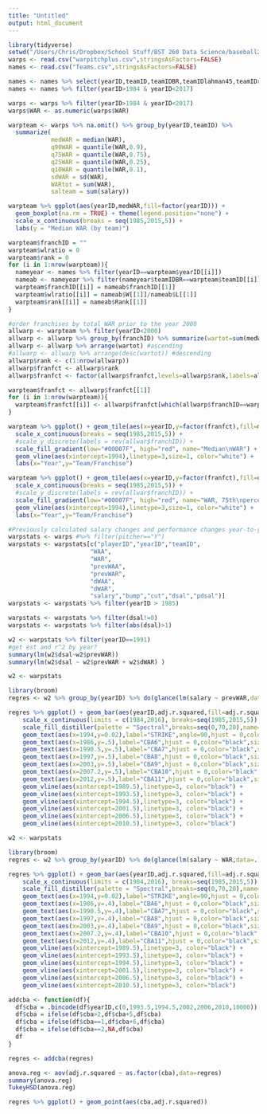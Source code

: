```yaml
---
title: "Untitled"
output: html_document
---
```


```r
library(tidyverse)
setwd("/Users/Chris/Dropbox/School Stuff/BST 260 Data Science/baseball2017")
warps <- read.csv("warpitchplus.csv",stringsAsFactors=FALSE)
names <- read.csv("Teams.csv",stringsAsFactors=FALSE)

names <- names %>% select(yearID,teamID,teamIDBR,teamIDlahman45,teamIDretro,franchID,W,L,Rank)
names <- names %>% filter(yearID>1984 & yearID<2017)

warps <- warps %>% filter(yearID>1984 & yearID<2017)
warps$WAR <- as.numeric(warps$WAR)

warpteam <- warps %>% na.omit() %>% group_by(yearID,teamID) %>% 
  summarize(
            medWAR = median(WAR),
            q90WAR = quantile(WAR,0.9),
            q75WAR = quantile(WAR,0.75),
            q25WAR = quantile(WAR,0.25),
            q10WAR = quantile(WAR,0.1),
            sdWAR = sd(WAR),
            WARtot = sum(WAR),
            salteam = sum(salary))

warpteam %>% ggplot(aes(yearID,medWAR,fill=factor(yearID))) + 
  geom_boxplot(na.rm = TRUE) + theme(legend.position="none") + 
  scale_x_continuous(breaks = seq(1985,2015,5)) + 
  labs(y = "Median WAR (by team)")
```

```r
warpteam$franchID = ""
warpteam$wlratio = 0
warpteam$rank = 0
for (i in 1:nrow(warpteam)){
  nameyear <- names %>% filter(yearID==warpteam$yearID[[i]])
  nameab <- nameyear %>% filter(nameyear$teamIDBR==warpteam$teamID[[i]])
  warpteam$franchID[[i]] = nameab$franchID[[1]]
  warpteam$wlratio[[i]] = nameab$W[[1]]/nameab$L[[1]]
  warpteam$rank[[i]] = nameab$Rank[[1]]
}

#order franchises by total WAR prior to the year 2000
allwarp <- warpteam %>% filter(yearID<2000)
allwarp <- allwarp %>% group_by(franchID) %>% summarize(wartot=sum(medWAR))
allwarp <- allwarp %>% arrange(wartot) #ascending
#allwarp <- allwarp %>% arrange(desc(wartot)) #descending
allwarp$rank <- c(1:nrow(allwarp))
allwarp$franfct <- allwarp$rank
allwarp$franfct <- factor(allwarp$franfct,levels=allwarp$rank,labels=allwarp$franchID)

warpteam$franfct <- allwarp$franfct[[1]]
for (i in 1:nrow(warpteam)){
  warpteam$franfct[[i]] <- allwarp$franfct[which(allwarp$franchID==warpteam$franchID[[i]])]
}
```

```r
warpteam %>% ggplot() + geom_tile(aes(x=yearID,y=factor(franfct),fill=medWAR)) + 
  scale_x_continuous(breaks = seq(1985,2015,5)) + 
  #scale_y_discrete(labels = rev(allwar$franchID)) +
  scale_fill_gradient(low="#00007F", high="red", name="Median\nWAR") +
  geom_vline(aes(xintercept=1994),linetype=3,size=1, color="white") +
  labs(x="Year",y="Team/Franchise")

warpteam %>% ggplot() + geom_tile(aes(x=yearID,y=factor(franfct),fill=q75WAR)) + 
  scale_x_continuous(breaks = seq(1985,2015,5)) + 
  #scale_y_discrete(labels = rev(allwar$franchID)) +
  scale_fill_gradient(low="#00007F", high="red", name="WAR, 75th\npercentile") +
  geom_vline(aes(xintercept=1994),linetype=3,size=1, color="white") +
  labs(x="Year",y="Team/Franchise")
```

```r
#Previously calculated salary changes and performance changes year-to-year and saved in warplus.csv
warpstats <- warps #%>% filter(pitcher=="Y")
warpstats <- warpstats[c("playerID","yearID","teamID",
                       "WAA",
                       "WAR",
                       "prevWAA",
                       "prevWAR",
                       "dWAA",
                       "dWAR",
                       "salary","bump","cut","dsal","pdsal")]
warpstats <- warpstats %>% filter(yearID > 1985)

warpstats <- warpstats %>% filter(dsal!=0)
warpstats <- warpstats %>% filter(abs(dsal)>1)

w2 <- warpstats %>% filter(yearID==1991)
#get est and r^2 by year?
summary(lm(w2$dsal~w2$prevWAR))
summary(lm(w2$dsal ~ w2$prevWAR + w2$dWAR) )
```

```r
w2 <- warpstats

library(broom)
regres <- w2 %>% group_by(yearID) %>% do(glance(lm(salary ~ prevWAR,data=.)))

regres %>% ggplot() + geom_bar(aes(yearID,adj.r.squared,fill=adj.r.squared),stat="identity") +
    scale_x_continuous(limits = c(1984,2016), breaks=seq(1985,2015,5)) +
    scale_fill_distiller(palette = "Spectral",breaks=seq(0,70,20),name="Percent") +
    geom_text(aes(x=1994,y=0.02),label="STRIKE",angle=90,hjust = 0,color="white") +
    geom_text(aes(x=1986,y=.5),label="CBA6",hjust = 0,color="black",size=3.5) +
    geom_text(aes(x=1990.5,y=.5),label="CBA7",hjust = 0,color="black",size=3.5) +
    geom_text(aes(x=1997,y=.5),label="CBA8",hjust = 0,color="black",size=3.5) +
    geom_text(aes(x=2003,y=.5),label="CBA9",hjust = 0,color="black",size=3.5) +
    geom_text(aes(x=2007.2,y=.5),label="CBA10",hjust = 0,color="black",size=3.5) +
    geom_text(aes(x=2012,y=.5),label="CBA11",hjust = 0,color="black",size=3.5) +
    geom_vline(aes(xintercept=1989.5),linetype=3, color="black") +
    geom_vline(aes(xintercept=1993.5),linetype=3, color="black") +
    geom_vline(aes(xintercept=1994.5),linetype=3, color="black") +
    geom_vline(aes(xintercept=2001.5),linetype=3, color="black") +
    geom_vline(aes(xintercept=2006.5),linetype=3, color="black") +
    geom_vline(aes(xintercept=2010.5),linetype=3, color="black")
```



```r
w2 <- warpstats

library(broom)
regres <- w2 %>% group_by(yearID) %>% do(glance(lm(salary ~ WAR,data=.)))

regres %>% ggplot() + geom_bar(aes(yearID,adj.r.squared,fill=adj.r.squared),stat="identity") +
    scale_x_continuous(limits = c(1984,2016), breaks=seq(1985,2015,5)) +
    scale_fill_distiller(palette = "Spectral",breaks=seq(0,70,20),name="Percent") +
    geom_text(aes(x=1994,y=0.02),label="STRIKE",angle=90,hjust = 0,color="white") +
    geom_text(aes(x=1986,y=.4),label="CBA6",hjust = 0,color="black",size=3.5) +
    geom_text(aes(x=1990.5,y=.4),label="CBA7",hjust = 0,color="black",size=3.5) +
    geom_text(aes(x=1997,y=.4),label="CBA8",hjust = 0,color="black",size=3.5) +
    geom_text(aes(x=2003,y=.4),label="CBA9",hjust = 0,color="black",size=3.5) +
    geom_text(aes(x=2007.2,y=.4),label="CBA10",hjust = 0,color="black",size=3.5) +
    geom_text(aes(x=2012,y=.4),label="CBA11",hjust = 0,color="black",size=3.5) +
    geom_vline(aes(xintercept=1989.5),linetype=3, color="black") +
    geom_vline(aes(xintercept=1993.5),linetype=3, color="black") +
    geom_vline(aes(xintercept=1994.5),linetype=3, color="black") +
    geom_vline(aes(xintercept=2001.5),linetype=3, color="black") +
    geom_vline(aes(xintercept=2006.5),linetype=3, color="black") +
    geom_vline(aes(xintercept=2010.5),linetype=3, color="black")
```

```r
addcba <- function(df){
  df$cba = .bincode(df$yearID,c(0,1993.5,1994.5,2002,2006,2010,10000))
  df$cba = ifelse(df$cba>2,df$cba+5,df$cba)
  df$cba = ifelse(df$cba==1,df$cba+6,df$cba)
  df$cba = ifelse(df$cba==2,NA,df$cba)
  df
}

regres <- addcba(regres)

anova.reg <- aov(adj.r.squared ~ as.factor(cba),data=regres)
summary(anova.reg)
TukeyHSD(anova.reg)
```

```r
regres %>% ggplot() + geom_point(aes(cba,adj.r.squared))
```
















